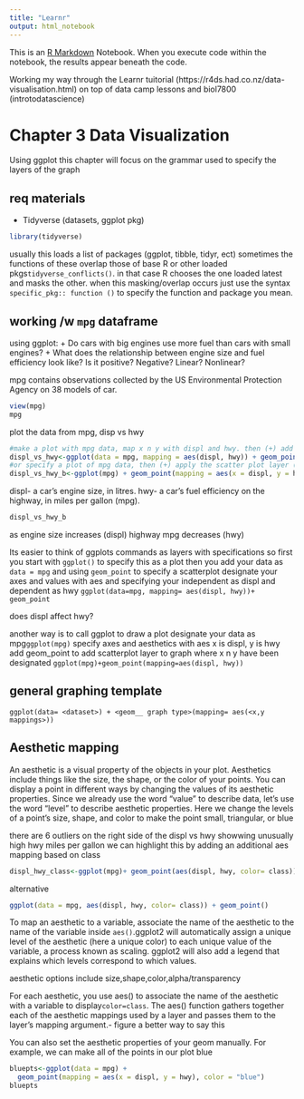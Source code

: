 ```yaml
---
title: "Learnr"
output: html_notebook
---
```


This is an [R Markdown](http://rmarkdown.rstudio.com) Notebook. When you execute code within the notebook, the results appear beneath the code. 

Working my way through the Learnr tuitorial (https://r4ds.had.co.nz/data-visualisation.html) on top of data camp lessons and biol7800 (introtodatascience)

# Chapter 3 Data Visualization

Using ggplot this chapter will focus on the grammar used to specify the layers of the graph

## req materials 
+ Tidyverse (datasets, ggplot pkg)



```r
library(tidyverse)
```
usually this loads a list of packages (ggplot, tibble, tidyr, ect) sometimes the functions of these overlap those of base R or other loaded pkgs`tidyverse_conflicts()`. in that case R chooses the one loaded latest and masks the other. when this masking/overlap occurs just use the syntax `specific_pkg:: function ()` to specify the function and package you mean.

## working /w `mpg` dataframe

using ggplot: 
+ Do cars with big engines use more fuel than cars with small engines? 
+ What does the relationship between engine size and fuel efficiency look like? Is it positive? Negative? Linear? Nonlinear?

mpg contains observations collected by the US Environmental Protection Agency on 38 models of car.

```r
view(mpg)
mpg

```
plot the data from mpg, disp vs hwy

```r
#make a plot with mpg data, map x n y with displ and hwy. then (+) add points based on displ and hwy with geom point specifying scatterplot
displ_vs_hwy<-ggplot(data = mpg, mapping = aes(displ, hwy)) + geom_point()
#or specify a plot of mpg data, then (+) apply the scatter plot layer (geom point) map x and y with displ and hwy
displ_vs_hwy_b<-ggplot(mpg) + geom_point(mapping = aes(x = displ, y = hwy))
```
displ- a car’s engine size, in litres.
hwy- a car’s fuel efficiency on the highway, in miles per gallon (mpg).
```r
displ_vs_hwy_b
```
as engine size increases (displ) highway mpg decreases (hwy)

Its easier to think of ggplots commands as layers with specifications 
so first you start with `ggplot()` to specify this as a plot
then you add your data as `data = mpg` and using `geom_point` to specify a scatterplot
designate your axes and values with aes and specifying your independent as displ and dependent as hwy 
`ggplot(data=mpg, mapping= aes(displ, hwy))+ geom_point`

does displ affect hwy?

another way is to call ggplot to draw a plot 
designate your data as mpg`ggplot(mpg)`
specify axes and aesthetics with aes x is displ, y is hwy
add geom_point to add scatterplot layer to graph where x n y have been designated `ggplot(mpg)+geom_point(mapping=aes(displ, hwy))`

## general graphing template
`ggplot(data= <dataset>) + <geom__ graph type>(mapping= aes(<x,y mappings>))`

## Aesthetic mapping

An aesthetic is a visual property of the objects in your plot. Aesthetics include things like the size, the shape, or the color of your points. You can display a point in different ways by changing the values of its aesthetic properties. Since we already use the word “value” to describe data, let’s use the word “level” to describe aesthetic properties. Here we change the levels of a point’s size, shape, and color to make the point small, triangular, or blue

there are 6 outliers on the right side of the displ vs hwy showwing unusually high hwy miles per gallon 
we can highlight this by adding an additional aes mapping based on class 

```r
displ_hwy_class<-ggplot(mpg)+ geom_point(aes(displ, hwy, color= class))
```


alternative
```r
ggplot(data = mpg, aes(displ, hwy, color= class)) + geom_point()
```
To map an aesthetic to a variable, associate the name of the aesthetic to the name of the variable inside `aes()`.ggplot2 will automatically assign a unique level of the aesthetic (here a unique color) to each unique value of the variable, a process known as scaling. ggplot2 will also add a legend that explains which levels correspond to which values.

aesthetic options include size,shape,color,alpha/transparency

For each aesthetic, you use aes() to associate the name of the aesthetic with a variable to display`color=class`. The aes() function gathers together each of the aesthetic mappings used by a layer and passes them to the layer’s mapping argument.- figure a better way to say this

You can also set the aesthetic properties of your geom manually. For example, we can make all of the points in our plot blue

```r
bluepts<-ggplot(data = mpg) + 
  geom_point(mapping = aes(x = displ, y = hwy), color = "blue")
bluepts
```

